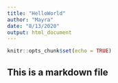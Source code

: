 ```yaml
---
title: "HelloWorld"
author: "Mayra"
date: "8/13/2020"
output: html_document
---
```


```r
knitr::opts_chunk$set(echo = TRUE)
```

## This is a markdown file